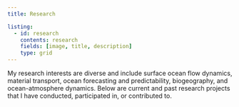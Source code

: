 ```yaml
---
title: Research

listing:
  - id: research
    contents: research
    fields: [image, title, description]
    type: grid
---
```


My research interests are diverse and include surface ocean flow dynamics, material transport, ocean forecasting and predictability, biogeography, and ocean-atmosphere dynamics. Below are current and past research projects that I have conducted, participated in, or contributed to.

<!-- :::{#research}
::: -->
